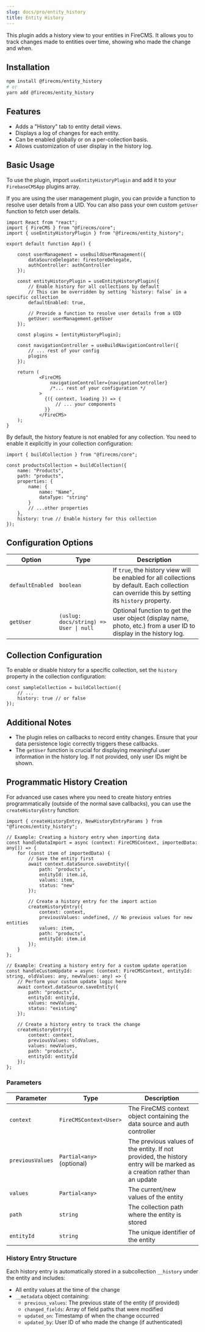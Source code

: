 ```yaml
---
slug: docs/pro/entity_history
title: Entity History
---
```


This plugin adds a history view to your entities in FireCMS. It allows you to track changes made to entities over time, showing who made the change and when.

## Installation

```bash
npm install @firecms/entity_history
# or
yarn add @firecms/entity_history
```

## Features

-   Adds a "History" tab to entity detail views.
-   Displays a log of changes for each entity.
-   Can be enabled globally or on a per-collection basis.
-   Allows customization of user display in the history log.

## Basic Usage

To use the plugin, import `useEntityHistoryPlugin` and add it to your `FirebaseCMSApp` plugins array.

If you are using the user management plugin, you can provide a function to resolve user details from a UID.
You can also pass your own custom `getUser` function to fetch user details.

```tsx
import React from "react";
import { FireCMS } from "@firecms/core";
import { useEntityHistoryPlugin } from "@firecms/entity_history";

export default function App() {

    const userManagement = useBuildUserManagement({
        dataSourceDelegate: firestoreDelegate,
        authController: authController
    });

    const entityHistoryPlugin = useEntityHistoryPlugin({
        // Enable history for all collections by default
        // This can be overridden by setting `history: false` in a specific collection
        defaultEnabled: true,

        // Provide a function to resolve user details from a UID
        getUser: userManagement.getUser
    });

    const plugins = [entityHistoryPlugin];

    const navigationController = useBuildNavigationController({
        // ... rest of your config
        plugins
    });

    return (
            <FireCMS
                navigationController={navigationController}
                /*... rest of your configuration */
            >
              {({ context, loading }) => {
                  // ... your components
              }}
            </FireCMS>
    );
}
```

By default, the history feature is not enabled for any collection. You need to enable it explicitly in your collection configuration:

```tsx
import { buildCollection } from "@firecms/core";

const productsCollection = buildCollection({
    name: "Products",
    path: "products",
    properties: {
        name: {
            name: "Name",
            dataType: "string"
        }
        // ...other properties
    },
    history: true // Enable history for this collection
});
```


## Configuration Options

| Option           | Type                                | Description                                                                                                                               |
| ---------------- | ----------------------------------- | ----------------------------------------------------------------------------------------------------------------------------------------- |
| `defaultEnabled` | `boolean`                           | If `true`, the history view will be enabled for all collections by default. Each collection can override this by setting its `history` property. |
| `getUser`        | `(uslug: docs/string) => User \| null` | Optional function to get the user object (display name, photo, etc.) from a user ID to display in the history log.                        |

## Collection Configuration

To enable or disable history for a specific collection, set the `history` property in the collection configuration:

```tsx
const sampleCollection = buildCollection({
    // ...
    history: true // or false
});
```

## Additional Notes

-   The plugin relies on callbacks to record entity changes. Ensure that your data persistence logic correctly triggers these callbacks.
-   The `getUser` function is crucial for displaying meaningful user information in the history log. If not provided, only user IDs might be shown.

## Programmatic History Creation

For advanced use cases where you need to create history entries programmatically (outside of the normal save callbacks), you can use the `createHistoryEntry` function:

```tsx
import { createHistoryEntry, NewHistoryEntryParams } from "@firecms/entity_history";

// Example: Creating a history entry when importing data
const handleDataImport = async (context: FireCMSContext, importedData: any[]) => {
    for (const item of importedData) {
        // Save the entity first
        await context.dataSource.saveEntity({
            path: "products",
            entityId: item.id,
            values: item,
            status: "new"
        });

        // Create a history entry for the import action
        createHistoryEntry({
            context: context,
            previousValues: undefined, // No previous values for new entities
            values: item,
            path: "products",
            entityId: item.id
        });
    }
};

// Example: Creating a history entry for a custom update operation
const handleCustomUpdate = async (context: FireCMSContext, entityId: string, oldValues: any, newValues: any) => {
    // Perform your custom update logic here
    await context.dataSource.saveEntity({
        path: "products",
        entityId: entityId,
        values: newValues,
        status: "existing"
    });

    // Create a history entry to track the change
    createHistoryEntry({
        context: context,
        previousValues: oldValues,
        values: newValues,
        path: "products",
        entityId: entityId
    });
};
```

### Parameters

| Parameter        | Type                      | Description                                                                                                                                       |
| ---------------- | ------------------------- | ------------------------------------------------------------------------------------------------------------------------------------------------- |
| `context`        | `FireCMSContext<User>`    | The FireCMS context object containing the data source and auth controller                                                                        |
| `previousValues` | `Partial<any>` (optional) | The previous values of the entity. If not provided, the history entry will be marked as a creation rather than an update                       |
| `values`         | `Partial<any>`            | The current/new values of the entity                                                                                                              |
| `path`           | `string`                  | The collection path where the entity is stored                                                                                                    |
| `entityId`       | `string`                  | The unique identifier of the entity                                                                                                               |

### History Entry Structure

Each history entry is automatically stored in a subcollection `__history` under the entity and includes:

- All entity values at the time of the change
- `__metadata` object containing:
  - `previous_values`: The previous state of the entity (if provided)
  - `changed_fields`: Array of field paths that were modified
  - `updated_on`: Timestamp of when the change occurred
  - `updated_by`: User ID of who made the change (if authenticated)
